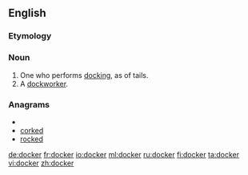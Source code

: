 ==English==

===Etymology===
{{suffix|dock|er}}

===Noun===
{{en-noun}}

# One who performs [[docking]], as of tails.
# A [[dockworker]].

===Anagrams===
* {{alphagram|cdekor}}
* [[corked#English|corked]]
* [[rocked#English|rocked]]


[[de:docker]]
[[fr:docker]]
[[io:docker]]
[[ml:docker]]
[[ru:docker]]
[[fi:docker]]
[[ta:docker]]
[[vi:docker]]
[[zh:docker]]